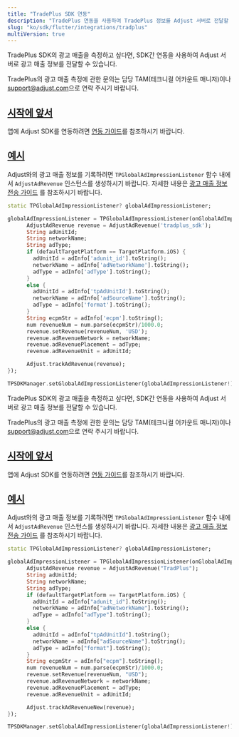 ```yaml
---
title: "TradePlus SDK 연동"
description: "TradePlus 연동을 사용하여 TradePlus 정보를 Adjust 서버로 전달할 수 있습니다. "
slug: "ko/sdk/flutter/integrations/tradplus"
multiVersion: true
---
```


<SdkVersion version="v5">

TradePlus SDK의 광고 매출을 측정하고 싶다면, SDK간 연동을 사용하여 Adjust 서버로 광고 매출 정보를 전달할 수 있습니다.

<Callout type="note">

TradePlus의 광고 매출 측정에 관한 문의는 담당 TAM\(테크니컬 어카운트 매니저\)이나 [support@adjust.com](mailto:support@adjust.com)으로 연락 주시기 바랍니다.

</Callout>

## [시작에 앞서](before-you-begin)

앱에 Adjust SDK를 연동하려면 [연동 가이드](/ko/sdk/flutter)를 참조하시기 바랍니다.

## [예시](example)

Adjust와의 광고 매출 정보를 기록하려면 `TPGlobalAdImpressionListener` 함수 내에서 `AdjustAdRevenue` 인스턴스를 생성하시기 바랍니다. 자세한 내용은 [광고 매출 정보 전송 가이드](/ko/sdk/flutter/features/ad-revenue) 를 참조하시기 바랍니다.

```dart
static TPGlobalAdImpressionListener? globalAdImpressionListener;

globalAdImpressionListener = TPGlobalAdImpressionListener(onGlobalAdImpression: (adInfo) {
      AdjustAdRevenue revenue = AdjustAdRevenue('tradplus_sdk');
      String adUnitId;
      String networkName;
      String adType;
      if (defaultTargetPlatform == TargetPlatform.iOS) {
        adUnitId = adInfo['adunit_id'].toString();
        networkName = adInfo['adNetworkName'].toString();
        adType = adInfo['adType'].toString();
      }
      else {
        adUnitId = adInfo['tpAdUnitId'].toString();
        networkName = adInfo['adSourceName'].toString();
        adType = adInfo['format'].toString();
      }
      String ecpmStr = adInfo['ecpm'].toString();
      num revenueNum = num.parse(ecpmStr)/1000.0;
      revenue.setRevenue(revenueNum, 'USD');
      revenue.adRevenueNetwork = networkName;
      revenue.adRevenuePlacement = adType;
      revenue.adRevenueUnit = adUnitId;

      Adjust.trackAdRevenue(revenue);
});

TPSDKManager.setGlobalAdImpressionListener(globalAdImpressionListener!);
```

</SdkVersion>
<SdkVersion version="v4">
<MinorVersion added="v4.37.1">

TradePlus SDK의 광고 매출을 측정하고 싶다면, SDK간 연동을 사용하여 Adjust 서버로 광고 매출 정보를 전달할 수 있습니다.

</MinorVersion>
<Callout type="note">

TradePlus의 광고 매출 측정에 관한 문의는 담당 TAM\(테크니컬 어카운트 매니저\)이나 [support@adjust.com](mailto:support@adjust.com)으로 연락 주시기 바랍니다.

</Callout>

## [시작에 앞서](before-you-begin)

앱에 Adjust SDK를 연동하려면 [연동 가이드](/ko/sdk/flutter)를 참조하시기 바랍니다.

## [예시](example)

Adjust와의 광고 매출 정보를 기록하려면 `TPGlobalAdImpressionListener` 함수 내에서 `AdjustAdRevenue` 인스턴스를 생성하시기 바랍니다. 자세한 내용은 [광고 매출 정보 전송 가이드](/ko/sdk/flutter/features/ad-revenue) 를 참조하시기 바랍니다.

```dart
static TPGlobalAdImpressionListener? globalAdImpressionListener;

globalAdImpressionListener = TPGlobalAdImpressionListener(onGlobalAdImpression: (adInfo) {
      AdjustAdRevenue revenue = AdjustAdRevenue("TradPlus");
      String adUnitId;
      String networkName;
      String adType;
      if (defaultTargetPlatform == TargetPlatform.iOS) {
        adUnitId = adInfo["adunit_id"].toString();
        networkName = adInfo["adNetworkName"].toString();
        adType = adInfo["adType"].toString();
      }
      else {
        adUnitId = adInfo["tpAdUnitId"].toString();
        networkName = adInfo["adSourceName"].toString();
        adType = adInfo["format"].toString();
      }
      String ecpmStr = adInfo["ecpm"].toString();
      num revenueNum = num.parse(ecpmStr)/1000.0;
      revenue.setRevenue(revenueNum, "USD");
      revenue.adRevenueNetwork = networkName;
      revenue.adRevenuePlacement = adType;
      revenue.adRevenueUnit = adUnitId;

      Adjust.trackAdRevenueNew(revenue);
});

TPSDKManager.setGlobalAdImpressionListener(globalAdImpressionListener!);
```

</SdkVersion>
